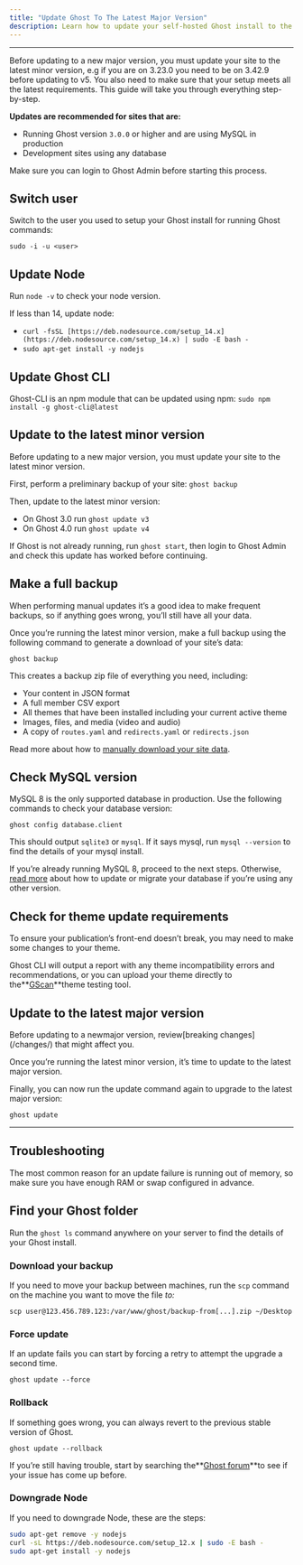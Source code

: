 ```yaml
---
title: "Update Ghost To The Latest Major Version"
description: Learn how to update your self-hosted Ghost install to the latest major version.
---
```


***

Before updating to a new major version, you must update your site to the latest minor version, e.g if you are on 3.23.0 you need to be on 3.42.9 before updating to v5. You also need to make sure that your setup meets all the latest requirements. This guide will take you through everything step-by-step.

**Updates are recommended for sites that are:**

* Running Ghost version `3.0.0` or higher and are using MySQL in production
* Development sites using any database

<Note>
Make sure you can login to Ghost Admin before starting this process.

</Note>

## Switch user

Switch to the user you used to setup your Ghost install for running Ghost commands:

`sudo -i -u <user>`

## Update Node

Run `node -v` to check your node version.

If less than 14, update node:

* `curl -fsSL [https://deb.nodesource.com/setup_14.x](https://deb.nodesource.com/setup_14.x) | sudo -E bash -`
* `sudo apt-get install -y nodejs`

## Update Ghost CLI

Ghost-CLI is an npm module that can be updated using npm: `sudo npm install -g ghost-cli@latest`

## Update to the latest minor version

Before updating to a new major version, you must update your site to the latest minor version.

First, perform a preliminary backup of your site: `ghost backup`

Then, update to the latest minor version:

* On Ghost 3.0 run `ghost update v3`
* On Ghost 4.0 run `ghost update v4`

If Ghost is not already running, run `ghost start`, then login to Ghost Admin and check this update has worked before continuing.

## Make a full backup

When performing manual updates it’s a good idea to make frequent backups, so if anything goes wrong, you’ll still have all your data.

Once you’re running the latest minor version, make a full backup using the following command to generate a download of your site’s data:

`ghost backup`

This creates a backup zip file of everything you need, including:

* Your content in JSON format
* A full member CSV export
* All themes that have been installed including your current active theme
* Images, files, and media (video and audio)
* A copy of `routes.yaml` and `redirects.yaml` or `redirects.json`

Read more about how to [manually download your site data](/faq/manual-backup/).

## Check MySQL version

MySQL 8 is the only supported database in production. Use the following commands to check your database version:

`ghost config database.client`

This should output `sqlite3` or `mysql`. If it says mysql, run `mysql --version` to find the details of your mysql install.

If you’re already running MySQL 8, proceed to the next steps. Otherwise, [read more](/faq/supported-databases/) about how to update or migrate your database if you’re using any other version.

## Check for theme update requirements

To ensure your publication’s front-end doesn’t break, you may need to make some changes to your theme.

Ghost CLI will output a report with any theme incompatibility errors and recommendations, or you can upload your theme directly to the**[GScan](https://gscan.ghost.org/)**theme testing tool.

## Update to the latest major version

<Note>
Before updating to a newmajor version, review[breaking changes](/changes/) that might affect you.

</Note>

Once you’re running the latest minor version, it’s time to update to the latest major version.

Finally, you can now run the update command again to upgrade to the latest major version:

`ghost update`

***

## Troubleshooting

The most common reason for an update failure is running out of memory, so make sure you have enough RAM or swap configured in advance.

## Find your Ghost folder

Run the `ghost ls` command anywhere on your server to find the details of your Ghost install.

### Download your backup

If you need to move your backup between machines, run the `scp` command on the machine you want to move the file *to:*

`scp user@123.456.789.123:/var/www/ghost/backup-from[...].zip ~/Desktop`

### Force update

If an update fails you can start by forcing a retry to attempt the upgrade a second time.

`ghost update --force`

### Rollback

If something goes wrong, you can always revert to the previous stable version of Ghost.

`ghost update --rollback`

If you’re still having trouble, start by searching the**[Ghost forum](https://forum.ghost.org/)**to see if your issue has come up before.

### Downgrade Node

If you need to downgrade Node, these are the steps:

```bash
sudo apt-get remove -y nodejs
curl -sL https://deb.nodesource.com/setup_12.x | sudo -E bash -
sudo apt-get install -y nodejs
```